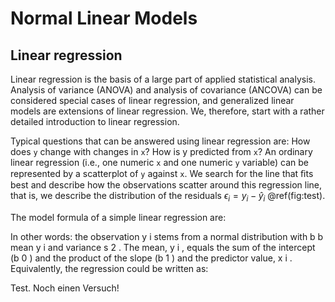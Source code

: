 # Normal Linear Models {#lm}

## Linear regression
Linear regression is the basis of a large part of applied statistical analysis. Analysis of variance (ANOVA) and analysis of covariance (ANCOVA) can be considered special cases of linear regression, and generalized linear models are extensions of linear regression. We, therefore, start with a rather detailed introduction to linear regression.

Typical questions that can be answered using linear regression are: How does `y` change with changes in `x`? How is y predicted from `x`? An ordinary linear regression (i.e., one numeric `x` and one numeric `y` variable) can be represented by a scatterplot of `y` against `x`. We search for the line that ﬁts best and describe how the observations scatter around this regression line, that is, we describe the distribution of the residuals $\epsilon_i=y_i-\hat{y}_i$ \@ref(fig:test). 

The model formula of a simple linear regression are:

In other words: the observation y i stems from a normal distribution with b b mean y i and variance s 2 . The mean, y i , equals the sum of the intercept (b 0 ) and the product of the slope (b 1 ) and the predictor value, x i . Equivalently, the regression could be written as:

Test. Noch einen Versuch!

